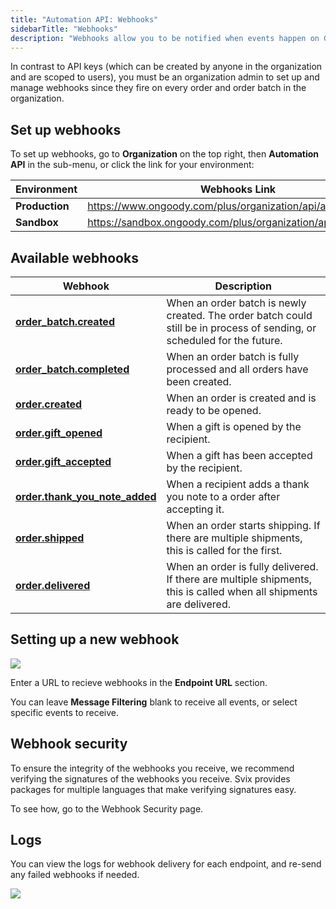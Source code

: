 ```yaml
---
title: "Automation API: Webhooks"
sidebarTitle: "Webhooks"
description: "Webhooks allow you to be notified when events happen on Goody orders and order batches. You can subscribe to all webhooks, or a subset of them. Webhooks are sent by the Svix platform."
---
```


In contrast to API keys (which can be created by anyone in the organization and are scoped to users), you must be an organization admin to set up and manage webhooks since they fire on every order and order batch in the organization.

## Set up webhooks

To set up webhooks, go to **Organization** on the top right, then **Automation API** in the sub-menu, or click the link for your environment:

| Environment    | Webhooks Link                                                |
| -------------- | ------------------------------------------------------------ |
| **Production** | https://www.ongoody.com/plus/organization/api/automation     |
| **Sandbox**    | https://sandbox.ongoody.com/plus/organization/api/automation |

## Available webhooks

| Webhook                                                                              | Description                                                                                                              |
| ------------------------------------------------------------------------------------ | ------------------------------------------------------------------------------------------------------------------------ |
| **[order_batch.created](/webooks/webhooks-types/order_batch.created)**               | When an order batch is newly created. The order batch could still be in process of sending, or scheduled for the future. |
| **[order_batch.completed](/webooks/webhooks-types/order_batch.completed)**           | When an order batch is fully processed and all orders have been created.                                                 |
| **[order.created](/webooks/webhooks-types/order.created)**                           | When an order is created and is ready to be opened.                                                                      |
| **[order.gift_opened](/webooks/webhooks-types/order.gift_opened)**                   | When a gift is opened by the recipient.                                                                                  |
| **[order.gift_accepted](/webooks/webhooks-types/order.gift_accepted)**               | When a gift has been accepted by the recipient.                                                                          |
| **[order.thank_you_note_added](/webooks/webhooks-types/order.thank_you_note_added)** | When a recipient adds a thank you note to a order after accepting it.                                                    |
| **[order.shipped](/webooks/webhooks-types/order.shipped)**                           | When an order starts shipping. If there are multiple shipments, this is called for the first.                            |
| **[order.delivered](/webooks/webhooks-types/order.delivered)**                       | When an order is fully delivered. If there are multiple shipments, this is called when all shipments are delivered.      |

## Setting up a new webhook

![](/images/new-webhooks.png)

Enter a URL to recieve webhooks in the **Endpoint URL** section.

You can leave **Message Filtering** blank to receive all events, or select specific events to receive.

## Webhook security

To ensure the integrity of the webhooks you receive, we recommend verifying the signatures of the webhooks you receive. Svix provides packages for multiple languages that make verifying signatures easy.

To see how, go to the Webhook Security page.

## Logs

You can view the logs for webhook delivery for each endpoint, and re-send any failed webhooks if needed.

![](/images/logs.png)
